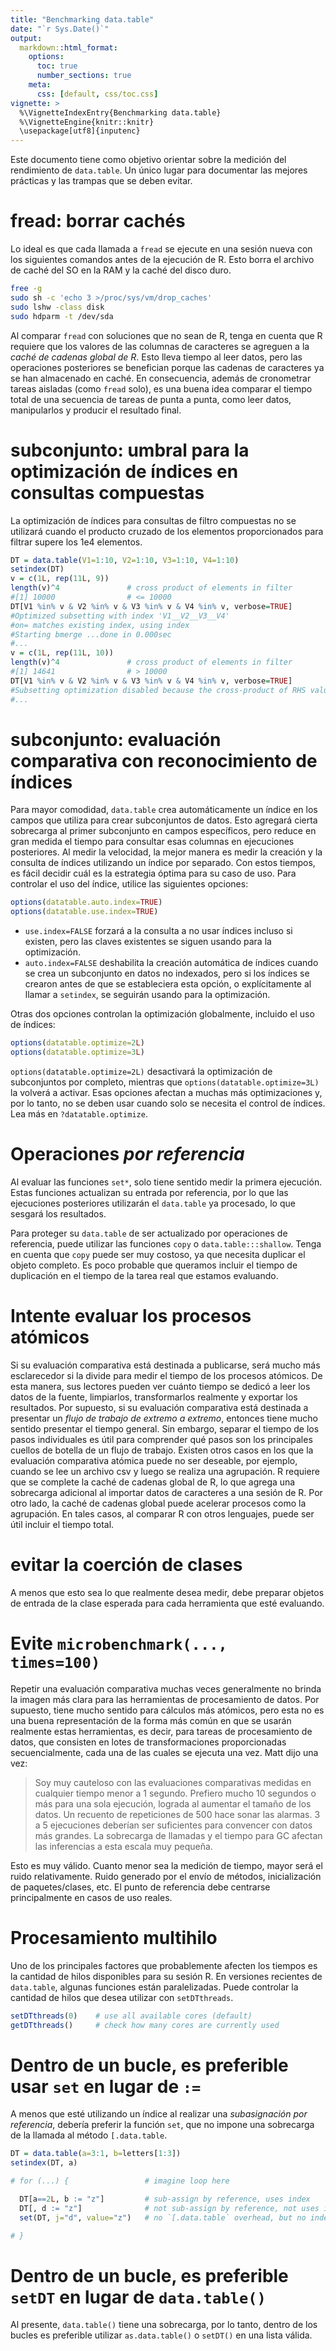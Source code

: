 ---
title: "Benchmarking data.table"
date: "`r Sys.Date()`"
output:
  markdown::html_format:
    options:
      toc: true
      number_sections: true
    meta:
      css: [default, css/toc.css]
vignette: >
  %\VignetteIndexEntry{Benchmarking data.table}
  %\VignetteEngine{knitr::knitr}
  \usepackage[utf8]{inputenc}
---

<style>
h2 {
    font-size: 20px;
}
</style>

Este documento tiene como objetivo orientar sobre la medición del rendimiento de `data.table`. Un único lugar para documentar las mejores prácticas y las trampas que se deben evitar.

# fread: borrar cachés

Lo ideal es que cada llamada a `fread` se ejecute en una sesión nueva con los siguientes comandos antes de la ejecución de R. Esto borra el archivo de caché del SO en la RAM y la caché del disco duro.

```sh
free -g
sudo sh -c 'echo 3 >/proc/sys/vm/drop_caches'
sudo lshw -class disk
sudo hdparm -t /dev/sda
```

Al comparar `fread` con soluciones que no sean de R, tenga en cuenta que R requiere que los valores de las columnas de caracteres se agreguen a la _caché de cadenas global de R_. Esto lleva tiempo al leer datos, pero las operaciones posteriores se benefician porque las cadenas de caracteres ya se han almacenado en caché. En consecuencia, además de cronometrar tareas aisladas (como `fread` solo), es una buena idea comparar el tiempo total de una secuencia de tareas de punta a punta, como leer datos, manipularlos y producir el resultado final.

# subconjunto: umbral para la optimización de índices en consultas compuestas

La optimización de índices para consultas de filtro compuestas no se utilizará cuando el producto cruzado de los elementos proporcionados para filtrar supere los 1e4 elementos.

```r
DT = data.table(V1=1:10, V2=1:10, V3=1:10, V4=1:10)
setindex(DT)
v = c(1L, rep(11L, 9))
length(v)^4               # cross product of elements in filter
#[1] 10000                # <= 10000
DT[V1 %in% v & V2 %in% v & V3 %in% v & V4 %in% v, verbose=TRUE]
#Optimized subsetting with index 'V1__V2__V3__V4'
#on= matches existing index, using index
#Starting bmerge ...done in 0.000sec
#...
v = c(1L, rep(11L, 10))
length(v)^4               # cross product of elements in filter
#[1] 14641                # > 10000
DT[V1 %in% v & V2 %in% v & V3 %in% v & V4 %in% v, verbose=TRUE]
#Subsetting optimization disabled because the cross-product of RHS values exceeds 1e4, causing memory problems.
#...
```

# subconjunto: evaluación comparativa con reconocimiento de índices

Para mayor comodidad, `data.table` crea automáticamente un índice en los campos que utiliza para crear subconjuntos de datos. Esto agregará cierta sobrecarga al primer subconjunto en campos específicos, pero reduce en gran medida el tiempo para consultar esas columnas en ejecuciones posteriores. Al medir la velocidad, la mejor manera es medir la creación y la consulta de índices utilizando un índice por separado. Con estos tiempos, es fácil decidir cuál es la estrategia óptima para su caso de uso. Para controlar el uso del índice, utilice las siguientes opciones:

```r
options(datatable.auto.index=TRUE)
options(datatable.use.index=TRUE)
```

- `use.index=FALSE` forzará a la consulta a no usar índices incluso si existen, pero las claves existentes se siguen usando para la optimización.
- `auto.index=FALSE` deshabilita la creación automática de índices cuando se crea un subconjunto en datos no indexados, pero si los índices se crearon antes de que se estableciera esta opción, o explícitamente al llamar a `setindex`, se seguirán usando para la optimización.

Otras dos opciones controlan la optimización globalmente, incluido el uso de índices:
```r
options(datatable.optimize=2L)
options(datatable.optimize=3L)
```
`options(datatable.optimize=2L)` desactivará la optimización de subconjuntos por completo, mientras que `options(datatable.optimize=3L)` la volverá a activar. Esas opciones afectan a muchas más optimizaciones y, por lo tanto, no se deben usar cuando solo se necesita el control de índices. Lea más en `?datatable.optimize`.

# Operaciones _por referencia_

Al evaluar las funciones `set*`, solo tiene sentido medir la primera ejecución. Estas funciones actualizan su entrada por referencia, por lo que las ejecuciones posteriores utilizarán el `data.table` ya procesado, lo que sesgará los resultados.

Para proteger su `data.table` de ser actualizado por operaciones de referencia, puede utilizar las funciones `copy` o `data.table:::shallow`. Tenga en cuenta que `copy` puede ser muy costoso, ya que necesita duplicar el objeto completo. Es poco probable que queramos incluir el tiempo de duplicación en el tiempo de la tarea real que estamos evaluando.

# Intente evaluar los procesos atómicos

Si su evaluación comparativa está destinada a publicarse, será mucho más esclarecedor si la divide para medir el tiempo de los procesos atómicos. De esta manera, sus lectores pueden ver cuánto tiempo se dedicó a leer los datos de la fuente, limpiarlos, transformarlos realmente y exportar los resultados. Por supuesto, si su evaluación comparativa está destinada a presentar un _flujo de trabajo de extremo a extremo_, entonces tiene mucho sentido presentar el tiempo general. Sin embargo, separar el tiempo de los pasos individuales es útil para comprender qué pasos son los principales cuellos de botella de un flujo de trabajo. Existen otros casos en los que la evaluación comparativa atómica puede no ser deseable, por ejemplo, cuando se lee un archivo csv y luego se realiza una agrupación. R requiere que se complete la caché de cadenas global de R, lo que agrega una sobrecarga adicional al importar datos de caracteres a una sesión de R. Por otro lado, la caché de cadenas global puede acelerar procesos como la agrupación. En tales casos, al comparar R con otros lenguajes, puede ser útil incluir el tiempo total.

# evitar la coerción de clases

A menos que esto sea lo que realmente desea medir, debe preparar objetos de entrada de la clase esperada para cada herramienta que esté evaluando.

# Evite `microbenchmark(..., times=100)`

Repetir una evaluación comparativa muchas veces generalmente no brinda la imagen más clara para las herramientas de procesamiento de datos. Por supuesto, tiene mucho sentido para cálculos más atómicos, pero esta no es una buena representación de la forma más común en que se usarán realmente estas herramientas, es decir, para tareas de procesamiento de datos, que consisten en lotes de transformaciones proporcionadas secuencialmente, cada una de las cuales se ejecuta una vez. Matt dijo una vez:

> Soy muy cauteloso con las evaluaciones comparativas medidas en cualquier tiempo menor a 1 segundo. Prefiero mucho 10 segundos o más para una sola ejecución, lograda al aumentar el tamaño de los datos. Un recuento de repeticiones de 500 hace sonar las alarmas. 3 a 5 ejecuciones deberían ser suficientes para convencer con datos más grandes. La sobrecarga de llamadas y el tiempo para GC afectan las inferencias a esta escala muy pequeña.

Esto es muy válido. Cuanto menor sea la medición de tiempo, mayor será el ruido relativamente. Ruido generado por el envío de métodos, inicialización de paquetes/clases, etc. El punto de referencia debe centrarse principalmente en casos de uso reales.

# Procesamiento multihilo

Uno de los principales factores que probablemente afecten los tiempos es la cantidad de hilos disponibles para su sesión R. En versiones recientes de `data.table`, algunas funciones están paralelizadas. Puede controlar la cantidad de hilos que desea utilizar con `setDTthreads`.

```r
setDTthreads(0)    # use all available cores (default)
getDTthreads()     # check how many cores are currently used
```

# Dentro de un bucle, es preferible usar `set` en lugar de `:=`

A menos que esté utilizando un índice al realizar una _subasignación por referencia_, debería preferir la función `set`, que no impone una sobrecarga de la llamada al método `[.data.table`.

```r
DT = data.table(a=3:1, b=letters[1:3])
setindex(DT, a)

# for (...) {                 # imagine loop here

  DT[a==2L, b := "z"]         # sub-assign by reference, uses index
  DT[, d := "z"]              # not sub-assign by reference, not uses index and adds overhead of `[.data.table`
  set(DT, j="d", value="z")   # no `[.data.table` overhead, but no index yet, till #1196

# }
```

# Dentro de un bucle, es preferible `setDT` en lugar de `data.table()`

Al presente, `data.table()` tiene una sobrecarga, por lo tanto, dentro de los bucles es preferible utilizar `as.data.table()` o `setDT()` en una lista válida.

